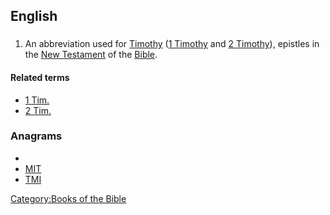 {{also|Tim|tim|TIM}}
==English==

==={{abbreviation}}===
{{en-abbr}}

# {{biblical}} An abbreviation used for [[Timothy]] ([[1 Timothy]] and [[2 Timothy]]), epistles in the [[New Testament]] of the [[Bible]].

====Related terms====
* [[1 Tim.]]
* [[2 Tim.]]

===Anagrams===
* {{alphagram|imt}}
* [[MIT#English|MIT]]
* [[TMI#English|TMI]]


[[Category:Books of the Bible]]